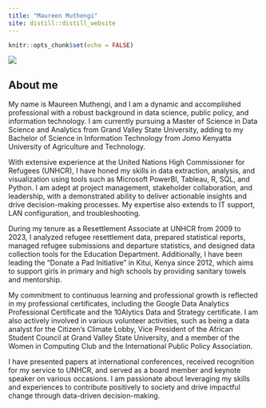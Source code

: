 ```yaml
---
title: "Maureen Muthengi"
site: distill::distill_website
---
```


```r
knitr::opts_chunk$set(echo = FALSE)

```

![](Maureen_Muthengi.JPG)

## About me

My name is Maureen Muthengi, and I am a dynamic and accomplished professional with a robust background in data science, public policy, and information technology. I am currently pursuing a Master of Science in Data Science and Analytics from Grand Valley State University, adding to my Bachelor of Science in Information Technology from Jomo Kenyatta University of Agriculture and Technology.

With extensive experience at the United Nations High Commissioner for Refugees (UNHCR), I have honed my skills in data extraction, analysis, and visualization using tools such as Microsoft PowerBI, Tableau, R, SQL, and Python. I am adept at project management, stakeholder collaboration, and leadership, with a demonstrated ability to deliver actionable insights and drive decision-making processes. My expertise also extends to IT support, LAN configuration, and troubleshooting.

During my tenure as a Resettlement Associate at UNHCR from 2009 to 2023, I analyzed refugee resettlement data, prepared statistical reports, managed refugee submissions and departure statistics, and designed data collection tools for the Education Department. Additionally, I have been leading the "Donate a Pad Initiative" in Kitui, Kenya since 2012, which aims to support girls in primary and high schools by providing sanitary towels and mentorship.

My commitment to continuous learning and professional growth is reflected in my professional certificates, including the Google Data Analytics Professional Certificate and the 10Alytics Data and Strategy certificate. I am also actively involved in various volunteer activities, such as being a data analyst for the Citizen’s Climate Lobby, Vice President of the African Student Council at Grand Valley State University, and a member of the Women in Computing Club and the International Public Policy Association.

I have presented papers at international conferences, received recognition for my service to UNHCR, and served as a board member and keynote speaker on various occasions. I am passionate about leveraging my skills and experiences to contribute positively to society and drive impactful change through data-driven decision-making.

